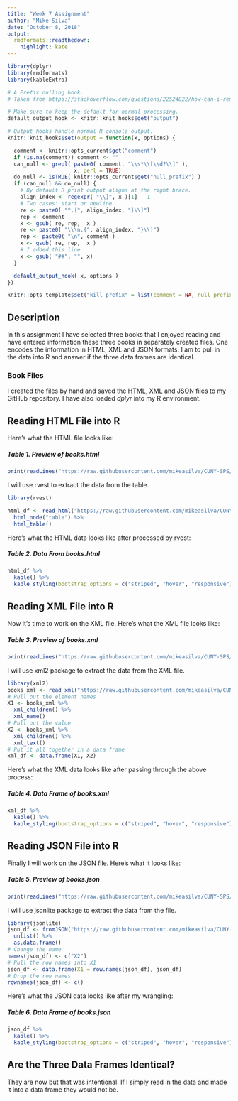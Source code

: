 ```yaml
---
title: "Week 7 Assignment"
author: "Mike Silva"
date: "October 8, 2018"
output:
  rmdformats::readthedown:
    highlight: kate
---
```


```r
library(dplyr)
library(rmdformats)
library(kableExtra)

# A Prefix nulling hook.
# Taken from https://stackoverflow.com/questions/22524822/how-can-i-remove-the-prefix-index-indicator-1-in-knitr-output

# Make sure to keep the default for normal processing.
default_output_hook <- knitr::knit_hooks$get("output")

# Output hooks handle normal R console output.
knitr::knit_hooks$set(output = function(x, options) {

  comment <- knitr::opts_current$get("comment")
  if (is.na(comment)) comment <- ""
  can_null <- grepl( paste0( comment, "\\s*\\[\\d?\\]" ),
                     x, perl = TRUE)
  do_null <- isTRUE( knitr::opts_current$get("null_prefix") )
  if (can_null && do_null) {
    # By default R print output aligns at the right brace.
    align_index <- regexpr( "\\]", x )[1] - 1
    # Two cases: start or newline
    re <- paste0( "^.{", align_index, "}\\]")
    rep <- comment
    x <- gsub( re, rep,  x )
    re <- paste0( "\\\n.{", align_index, "}\\]")
    rep <- paste0( "\n", comment )
    x <- gsub( re, rep,  x )
    # I added this line
    x <- gsub( "##", "", x)
  }

  default_output_hook( x, options )
})

knitr::opts_template$set("kill_prefix" = list(comment = NA, null_prefix = TRUE))
```

## Description

In this assignment I have selected three books that I enjoyed reading and have entered information these three books in separately created files.  One encodes the information in HTML, XML and JSON formats.  I am to pull in the data into R and answer if the three data frames are identical.

### Book Files

I created the files by hand and saved the [HTML](https://raw.githubusercontent.com/mikeasilva/CUNY-SPS/master/DATA607/data/books.html), [XML](https://raw.githubusercontent.com/mikeasilva/CUNY-SPS/master/DATA607/data/books.xml) and [JSON](https://raw.githubusercontent.com/mikeasilva/CUNY-SPS/master/DATA607/data/books.json) files to my GitHub repository.  I have also loaded *dplyr* into my R environment.

## Reading HTML File into R

Here's what the HTML file looks like:

##### Table 1. Preview of books.html
```r
print(readLines("https://raw.githubusercontent.com/mikeasilva/CUNY-SPS/master/DATA607/data/books.html"), quote = FALSE)
```

I will use rvest to extract the data from the table.

```r
library(rvest)

html_df <- read_html("https://raw.githubusercontent.com/mikeasilva/CUNY-SPS/master/DATA607/data/books.html") %>%
  html_node("table") %>%
  html_table()
```

Here's what the HTML data looks like after processed by rvest:

##### Table 2. Data From books.html
```r
html_df %>%
  kable() %>%
  kable_styling(bootstrap_options = c("striped", "hover", "responsive"))
```

## Reading XML File into R 

Now it's time to work on the XML file.  Here's what the XML file looks like:

##### Table 3. Preview of books.xml
```r
print(readLines("https://raw.githubusercontent.com/mikeasilva/CUNY-SPS/master/DATA607/data/books.xml"), quote = FALSE)
```

I will use xml2 package to extract the data from the XML file.

```r
library(xml2)
books_xml <- read_xml("https://raw.githubusercontent.com/mikeasilva/CUNY-SPS/master/DATA607/data/books.xml")
# Pull out the element names
X1 <- books_xml %>%
  xml_children() %>%
  xml_name()
# Pull out the value
X2 <- books_xml %>%
  xml_children() %>%
  xml_text()
# Put it all together in a data frame
xml_df <- data.frame(X1, X2)
```

Here's what the XML data looks like after passing through the above process:

##### Table 4. Data Frame of books.xml
```r
xml_df %>%
  kable() %>%
  kable_styling(bootstrap_options = c("striped", "hover", "responsive"))
```

## Reading JSON File into R

Finally I will work on the JSON file.  Here's what it looks like:

##### Table 5. Preview of books.json
```r
print(readLines("https://raw.githubusercontent.com/mikeasilva/CUNY-SPS/master/DATA607/data/books.json"), quote = FALSE)
```

I will use jsonlite package to extract the data from the file.

```r
library(jsonlite)
json_df <- fromJSON("https://raw.githubusercontent.com/mikeasilva/CUNY-SPS/master/DATA607/data/books.json") %>%
  unlist() %>%
  as.data.frame()
# Change the name
names(json_df) <- c("X2")
# Pull the row names into X1
json_df <- data.frame(X1 = row.names(json_df), json_df)
# Drop the row names
rownames(json_df) <- c()
```

Here's what the JSON data looks like after my wrangling:

##### Table 6. Data Frame of books.json
```r
json_df %>%
  kable() %>%
  kable_styling(bootstrap_options = c("striped", "hover", "responsive"))
```

## Are the Three Data Frames Identical?

They are now but that was intentional.  If I simply read in the data and made it into a data frame they would not be.
